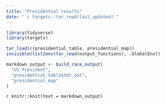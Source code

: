 ```yaml
---
title: "Presidential results"
date: "`r targets::tar_read(last_updated)`"
---
```


```r
library(tidyverse)
library(targets)

tar_load(c(presidential_table, presidential_map))
invisible(list2env(tar_read(output_functions), .GlobalEnv))

markdown_output <- build_race_output(
  "US President", 
  "presidential_table$tbl_out",
  "presidential_map"
)
```

`r knitr::knit(text = markdown_output)`
